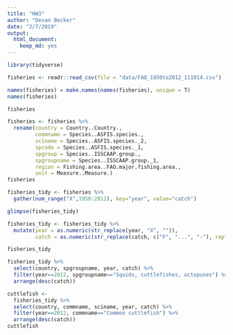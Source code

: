 ```yaml
---
title: "HW3"
author: "Devan Becker"
date: "2/7/2019"
output: 
  html_document: 
    keep_md: yes
---
```


```r
library(tidyverse)
```

```r
fisheries <- readr::read_csv(file = "data/FAO_1950to2012_111914.csv")
```

```r
names(fisheries) = make.names(names(fisheries), unique = T)
names(fisheries)
```

```r
fisheries
```

```r
fisheries <- fisheries %>% 
  rename(country = Country..Country.,
         commname = Species..ASFIS.species.,
         sciname = Species..ASFIS.species._2,
         spcode = Species..ASFIS.species._1,
         spgroup = Species..ISSCAAP.group., 
         spgroupname = Species..ISSCAAP.group._1, 
         region = Fishing.area..FAO.major.fishing.area., 
         unit = Measure..Measure.)
fisheries
```

```r
fisheries_tidy <- fisheries %>% 
  gather(num_range("X",1950:2012), key="year", value="catch")
```

```r
glimpse(fisheries_tidy)
```

```r
fisheries_tidy <- fisheries_tidy %>% 
  mutate(year = as.numeric(str_replace(year, "X", "")), 
         catch = as.numeric(str_replace(catch, c("F", "...", "-"), replacement = "")))
```

```r
fisheries_tidy
```

```r
fisheries_tidy %>% 
  select(country, spgroupname, year, catch) %>% 
  filter(year==2012, spgroupname=="Squids, cuttlefishes, octopuses") %>% 
  arrange(desc(catch))
```

```r
cuttlefish <- 
  fisheries_tidy %>% 
  select(country, commname, sciname, year, catch) %>% 
  filter(year==2012, commname=="Common cuttlefish") %>%
  arrange(desc(catch))
cuttlefish
```


